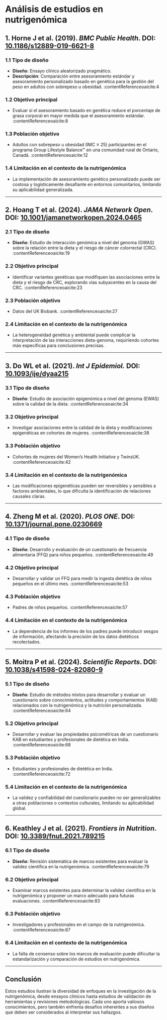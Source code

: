 # Análisis de estudios en nutrigenómica

## 1. Horne J et al. (2019). *BMC Public Health*. DOI: [10.1186/s12889-019-6621-8](https://doi.org/10.1186/s12889-019-6621-8)

### 1.1 Tipo de diseño
- **Diseño**: Ensayo clínico aleatorizado pragmático.
- **Descripción**: Comparación entre asesoramiento estándar y asesoramiento personalizado basado en genética para la gestión del peso en adultos con sobrepeso u obesidad. :contentReference[oaicite:4]{index=4}

### 1.2 Objetivo principal
- Evaluar si el asesoramiento basado en genética reduce el porcentaje de grasa corporal en mayor medida que el asesoramiento estándar. :contentReference[oaicite:8]{index=8}

### 1.3 Población objetivo
- Adultos con sobrepeso u obesidad (IMC ≥ 25) participantes en el programa Group Lifestyle Balance™ en una comunidad rural de Ontario, Canadá. :contentReference[oaicite:12]{index=12}

### 1.4 Limitación en el contexto de la nutrigenómica
- La implementación de asesoramiento genético personalizado puede ser costosa y logísticamente desafiante en entornos comunitarios, limitando su aplicabilidad generalizada.

---

## 2. Hoang T et al. (2024). *JAMA Network Open*. DOI: [10.1001/jamanetworkopen.2024.0465](https://doi.org/10.1001/jamanetworkopen.2024.0465)

### 2.1 Tipo de diseño
- **Diseño**: Estudio de interacción genómica a nivel del genoma (GWAS) sobre la relación entre la dieta y el riesgo de cáncer colorrectal (CRC). :contentReference[oaicite:19]{index=19}

### 2.2 Objetivo principal
- Identificar variantes genéticas que modifiquen las asociaciones entre la dieta y el riesgo de CRC, explorando vías subyacentes en la causa del CRC. :contentReference[oaicite:23]{index=23}

### 2.3 Población objetivo
- Datos del UK Biobank. :contentReference[oaicite:27]{index=27}

### 2.4 Limitación en el contexto de la nutrigenómica
- La heterogeneidad genética y ambiental puede complicar la interpretación de las interacciones dieta-genoma, requiriendo cohortes más específicas para conclusiones precisas.

---

## 3. Do WL et al. (2021). *Int J Epidemiol.* DOI: [10.1093/ije/dyaa215](https://doi.org/10.1093/ije/dyaa215)

### 3.1 Tipo de diseño
- **Diseño**: Estudio de asociación epigenómica a nivel del genoma (EWAS) sobre la calidad de la dieta. :contentReference[oaicite:34]{index=34}

### 3.2 Objetivo principal
- Investigar asociaciones entre la calidad de la dieta y modificaciones epigenéticas en cohortes de mujeres. :contentReference[oaicite:38]{index=38}

### 3.3 Población objetivo
- Cohortes de mujeres del Women's Health Initiative y TwinsUK. :contentReference[oaicite:42]{index=42}

### 3.4 Limitación en el contexto de la nutrigenómica
- Las modificaciones epigenéticas pueden ser reversibles y sensibles a factores ambientales, lo que dificulta la identificación de relaciones causales claras.

---

## 4. Zheng M et al. (2020). *PLOS ONE*. DOI: [10.1371/journal.pone.0230669](https://doi.org/10.1371/journal.pone.0230669)

### 4.1 Tipo de diseño
- **Diseño**: Desarrollo y evaluación de un cuestionario de frecuencia alimentaria (FFQ) para niños pequeños. :contentReference[oaicite:49]{index=49}

### 4.2 Objetivo principal
- Desarrollar y validar un FFQ para medir la ingesta dietética de niños pequeños en el último mes. :contentReference[oaicite:53]{index=53}

### 4.3 Población objetivo
- Padres de niños pequeños. :contentReference[oaicite:57]{index=57}

### 4.4 Limitación en el contexto de la nutrigenómica
- La dependencia de los informes de los padres puede introducir sesgos de información, afectando la precisión de los datos dietéticos recolectados.

---

## 5. Moitra P et al. (2024). *Scientific Reports*. DOI: [10.1038/s41598-024-82080-9](https://doi.org/10.1038/s41598-024-82080-9)

### 5.1 Tipo de diseño
- **Diseño**: Estudio de métodos mixtos para desarrollar y evaluar un cuestionario sobre conocimientos, actitudes y comportamientos (KAB) relacionados con la nutrigenómica y la nutrición personalizada. :contentReference[oaicite:64]{index=64}

### 5.2 Objetivo principal
- Desarrollar y evaluar las propiedades psicométricas de un cuestionario KAB en estudiantes y profesionales de dietética en India. :contentReference[oaicite:68]{index=68}

### 5.3 Población objetivo
- Estudiantes y profesionales de dietética en India. :contentReference[oaicite:72]{index=72}

### 5.4 Limitación en el contexto de la nutrigenómica
- La validez y confiabilidad del cuestionario pueden no ser generalizables a otras poblaciones o contextos culturales, limitando su aplicabilidad global.

---

## 6. Keathley J et al. (2021). *Frontiers in Nutrition*. DOI: [10.3389/fnut.2021.789215](https://doi.org/10.3389/fnut.2021.789215)

### 6.1 Tipo de diseño
- **Diseño**: Revisión sistemática de marcos existentes para evaluar la validez científica en la nutrigenómica. :contentReference[oaicite:79]{index=79}

### 6.2 Objetivo principal
- Examinar marcos existentes para determinar la validez científica en la nutrigenómica y proponer un marco adecuado para futuras evaluaciones. :contentReference[oaicite:83]{index=83}

### 6.3 Población objetivo
- Investigadores y profesionales en el campo de la nutrigenómica. :contentReference[oaicite:87]{index=87}

### 6.4 Limitación en el contexto de la nutrigenómica
- La falta de consenso sobre los marcos de evaluación puede dificultar la estandarización y comparación de estudios en nutrigenómica.

---

## Conclusión

Estos estudios ilustran la diversidad de enfoques en la investigación de la nutrigenómica, desde ensayos clínicos hasta estudios de validación de herramientas y revisiones metodológicas. Cada uno aporta valiosos conocimientos, pero también enfrenta desafíos inherentes a sus diseños que deben ser considerados al interpretar sus hallazgos.
